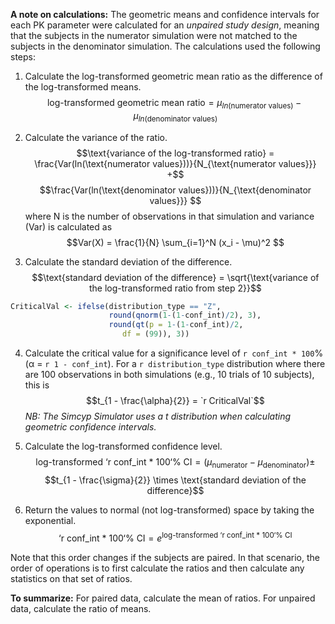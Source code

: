 **A note on calculations:** The geometric means and confidence intervals for each PK parameter were calculated for an *unpaired study design*, meaning that the subjects in the numerator simulation were not matched to the subjects in the denominator simulation. The calculations used the following steps:

1. Calculate the log-transformed geometric mean ratio as the difference of the log-transformed means. $$\text{log-transformed geometric mean ratio} = \mu_{ln(\text{numerator values})} - \mu_{ln(\text{denominator values})}$$

2. Calculate the variance of the ratio. $$\text{variance of the log-transformed ratio} = \frac{Var(ln(\text{numerator values}))}{N_{\text{numerator values}}} +$$ $$\frac{Var(ln(\text{denominator values}))}{N_{\text{denominator values}}} $$
where N is the number of observations in that simulation and variance (Var) is calculated as $$Var(X) = \frac{1}{N} \sum_{i=1}^N (x_i - \mu)^2 $$ 

3. Calculate the standard deviation of the difference. $$\text{standard deviation of the difference} = \sqrt{\text{variance of the log-transformed ratio from step 2}}$$

```r

CriticalVal <- ifelse(distribution_type == "Z", 
                      round(qnorm(1-(1-conf_int)/2), 3), 
                      round(qt(p = 1-(1-conf_int)/2, 
                         df = (99)), 3))
```

4. Calculate the critical value for a significance level of `r conf_int * 100`% (&alpha; = `r 1 - conf_int`). For a `r distribution_type` distribution where there are 100 observations in both simulations (e.g., 10 trials of 10 subjects), this is  $$t_{1 - \frac{\alpha}{2}} = `r CriticalVal`$$ *NB: The Simcyp Simulator uses a t distribution when calculating geometric confidence intervals.* 

5. Calculate the log-transformed confidence level. $$\text{log-transformed `r conf_int * 100`% CI} = (\mu_\text{numerator} - \mu_\text{denominator}) \pm$$ $$t_{1 - \frac{\sigma}{2}} \times \text{standard deviation of the difference}$$

6. Return the values to normal (not log-transformed) space by taking the exponential. $$ \text{`r conf_int * 100`% CI} = e^{\text{log-transformed `r conf_int * 100`% CI}}$$

Note that this order changes if the subjects are paired. In that scenario, the order of operations is to first calculate the ratios and then calculate any statistics on that set of ratios. 

**To summarize:** For paired data, calculate the mean of ratios. For unpaired data, calculate the ratio of means.  


